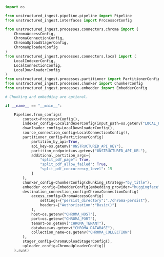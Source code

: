 ```python Python Ingest
import os

from unstructured_ingest.pipeline.pipeline import Pipeline
from unstructured_ingest.interfaces import ProcessorConfig

from unstructured_ingest.processes.connectors.chroma import (
    ChromaAccessConfig,
    ChromaConnectionConfig,
    ChromaUploadStagerConfig,
    ChromaUploaderConfig
)
from unstructured_ingest.processes.connectors.local import (
    LocalIndexerConfig,
    LocalConnectionConfig,
    LocalDownloaderConfig
)
from unstructured_ingest.processes.partitioner import PartitionerConfig
from unstructured_ingest.processes.chunker import ChunkerConfig
from unstructured_ingest.processes.embedder import EmbedderConfig

# Chunking and embedding are optional.

if __name__ == "__main__":

    Pipeline.from_configs(
        context=ProcessorConfig(),
        indexer_config=LocalIndexerConfig(input_path=os.getenv("LOCAL_FILE_INPUT_DIR")),
        downloader_config=LocalDownloaderConfig(),
        source_connection_config=LocalConnectionConfig(),
        partitioner_config=PartitionerConfig(
            partition_by_api=True,
            api_key=os.getenv("UNSTRUCTURED_API_KEY"),
            partition_endpoint=os.getenv("UNSTRUCTURED_API_URL"),
            additional_partition_args={
                "split_pdf_page": True,
                "split_pdf_allow_failed": True,
                "split_pdf_concurrency_level": 15
            }
        ),
        chunker_config=ChunkerConfig(chunking_strategy="by_title"),
        embedder_config=EmbedderConfig(embedding_provider="huggingface"),
        destination_connection_config=ChromaConnectionConfig(
            access_config=ChromaAccessConfig(
                settings={"persist_directory":"./chroma-persist"},
                headers={"Authorization":"Basic()"}
            ),
            host=os.getenv("CHROMA_HOST"),
            port=os.getenv("CHROMA_PORT"),
            tenant=os.getenv("CHROMA_TENANT"),
            database=os.getenv("CHROMA_DATABASE"),
            collection_name=os.getenv("CHROMA_COLLECTION")
        ),
        stager_config=ChromaUploadStagerConfig(),
        uploader_config=ChromaUploaderConfig()
    ).run()

```